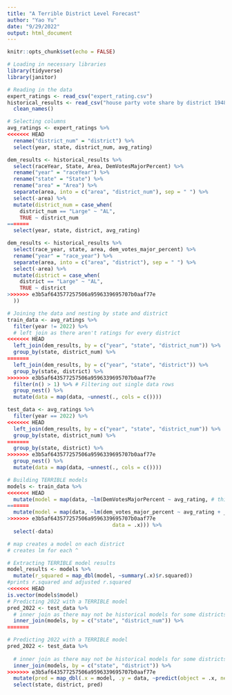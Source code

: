 ```yaml
---
title: "A Terrible District Level Forecast"
author: "Yao Yu"
date: "9/29/2022"
output: html_document
---
```


```r
knitr::opts_chunk$set(echo = FALSE)

# Loading in necessary libraries
library(tidyverse)
library(janitor)

# Reading in the data
expert_ratings <- read_csv("expert_rating.csv")
historical_results <- read_csv("house party vote share by district 1948 to 2020.csv") %>% 
  clean_names()
```

```r
# Selecting columns
avg_ratings <- expert_ratings %>% 
<<<<<<< HEAD
  rename("district_num" = "district") %>% 
  select(year, state, district_num, avg_rating)

dem_results <- historical_results %>% 
  select(raceYear, State, Area, DemVotesMajorPercent) %>% 
  rename("year" = "raceYear") %>% 
  rename("state" = "State") %>% 
  rename("area" = "Area") %>% 
  separate(area, into = c("area", "district_num"), sep = " ") %>% 
  select(-area) %>% 
  mutate(district_num = case_when(
    district_num == "Large" ~ "AL",
    TRUE ~ district_num
=======
  select(year, state, district, avg_rating)

dem_results <- historical_results %>% 
  select(race_year, state, area, dem_votes_major_percent) %>% 
  rename("year" = "race_year") %>% 
  separate(area, into = c("area", "district"), sep = " ") %>% 
  select(-area) %>% 
  mutate(district = case_when(
    district == "Large" ~ "AL",
    TRUE ~ district
>>>>>>> e3b5af643577257506a9596339695707b0aaf77e
  ))

# Joining the data and nesting by state and district
train_data <- avg_ratings %>% 
  filter(year != 2022) %>% 
  # left join as there aren't ratings for every district
<<<<<<< HEAD
  left_join(dem_results, by = c("year", "state", "district_num")) %>% 
  group_by(state, district_num) %>% 
=======
  left_join(dem_results, by = c("year", "state", "district")) %>% 
  group_by(state, district) %>% 
>>>>>>> e3b5af643577257506a9596339695707b0aaf77e
  filter(n() > 1) %>% # Filtering out single data rows
  group_nest() %>% 
  mutate(data = map(data, ~unnest(., cols = c())))

test_data <- avg_ratings %>% 
  filter(year == 2022) %>% 
<<<<<<< HEAD
  left_join(dem_results, by = c("year", "state", "district_num")) %>%
  group_by(state, district_num) %>% 
=======
  group_by(state, district) %>% 
>>>>>>> e3b5af643577257506a9596339695707b0aaf77e
  group_nest() %>% 
  mutate(data = map(data, ~unnest(., cols = c())))
```

```r
# Building TERRIBLE models
models <- train_data %>% 
<<<<<<< HEAD
  mutate(model = map(data, ~lm(DemVotesMajorPercent ~ avg_rating, # this is where you add your other variables
=======
  mutate(model = map(data, ~lm(dem_votes_major_percent ~ avg_rating + ____ + _____, # this is where you add your other variables
>>>>>>> e3b5af643577257506a9596339695707b0aaf77e
                                  data = .x))) %>%  
  select(-data)

# map creates a model on each district
# creates lm for each ^

# Extracting TERRIBLE model results
model_results <- models %>% 
  mutate(r_squared = map_dbl(model, ~summary(.x)$r.squared))
#prints r.squared and adjusted r.squared
<<<<<<< HEAD
is.vector(models$model)
# Predicting 2022 with a TERRIBLE model
pred_2022 <- test_data %>%
  # inner join as there may not be historical models for some districts
  inner_join(models, by = c("state", "district_num")) %>% 
=======

# Predicting 2022 with a TERRIBLE model
pred_2022 <- test_data %>%
  
  # inner join as there may not be historical models for some districts
  inner_join(models, by = c("state", "district")) %>% 
>>>>>>> e3b5af643577257506a9596339695707b0aaf77e
  mutate(pred = map_dbl(.x = model, .y = data, ~predict(object = .x, newdata = as.data.frame(.y)))) %>%
  select(state, district, pred)
```

